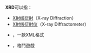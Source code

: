 '''XRD'''可以指：
*[[X射线衍射|X射线衍射]]（X-ray Diffraction）
*[[X射线衍射仪|X射线衍射仪]]（X-ray Diffractometer）
*{{tsl|en|XRDS}}，一款XML格式
*{{tsl|en|Guilty Gear Xrd}}，格鬥遊戲

{{消歧義}}